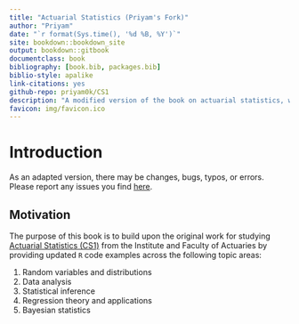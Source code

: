 ```yaml
---
title: "Actuarial Statistics (Priyam's Fork)"
author: "Priyam"
date: "`r format(Sys.time(), '%d %B, %Y')`"
site: bookdown::bookdown_site
output: bookdown::gitbook
documentclass: book
bibliography: [book.bib, packages.bib]
biblio-style: apalike
link-citations: yes
github-repo: priyam0k/CS1
description: "A modified version of the book on actuarial statistics, with additional notes and examples."
favicon: img/favicon.ico
---
```


# Introduction {-}

As an adapted version, there may be changes, bugs, typos, or errors. Please report any issues you find [here](https://github.com/priyam0k/CS1/issues).

## Motivation {-}

The purpose of this book is to build upon the original work for studying [Actuarial Statistics (CS1)](https://www.actuaries.org.uk/studying/curriculum/actuarial-statistics) from the Institute and Faculty of Actuaries by providing updated `R` code examples across the following topic areas:

1.  Random variables and distributions
2.  Data analysis
3.  Statistical inference
4.  Regression theory and applications
5.  Bayesian statistics